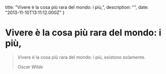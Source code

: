 


  title: "Vivere è la cosa più rara del mondo: i più,",
  description: "",
  date: "2013-11-10T13:11:12.000Z"
}


# Vivere è la cosa più rara del mondo: i più,


<blockquote>
  <p>Vivere è la cosa più rara del mondo: i più, esistono solamente.</p>
  <em><em>Oscar Wilde</em></em>
</blockquote>
    
  